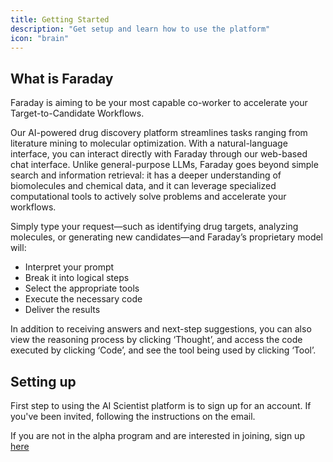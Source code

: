 ```yaml
---
title: Getting Started
description: "Get setup and learn how to use the platform"
icon: "brain"
---
```


## What is Faraday

Faraday is aiming to be your most capable co-worker to accelerate your Target-to-Candidate Workflows.

Our AI-powered drug discovery platform streamlines tasks ranging from literature mining to molecular optimization. With a natural-language interface, you can interact directly with Faraday through our web-based chat interface. Unlike general-purpose LLMs, Faraday goes beyond simple search and information retrieval: it has a deeper understanding of biomolecules and chemical data, and it can leverage specialized computational tools to actively solve problems and accelerate your workflows.

Simply type your request—such as identifying drug targets, analyzing molecules, or generating new candidates—and Faraday’s proprietary model will:

- Interpret your prompt
- Break it into logical steps
- Select the appropriate tools
- Execute the necessary code
- Deliver the results

In addition to receiving answers and next-step suggestions, you can also view the reasoning process by clicking ‘Thought’, and access the code executed by clicking ‘Code’, and see the tool being used by clicking ‘Tool’.


## Setting up
First step to using the AI Scientist platform is to sign up for an account. If you've been invited, following the instructions on the email. 

<Note>If you are not in the alpha program and are interested in joining, sign up [here](https://www.ascentbio.xyz/join)</Note>





